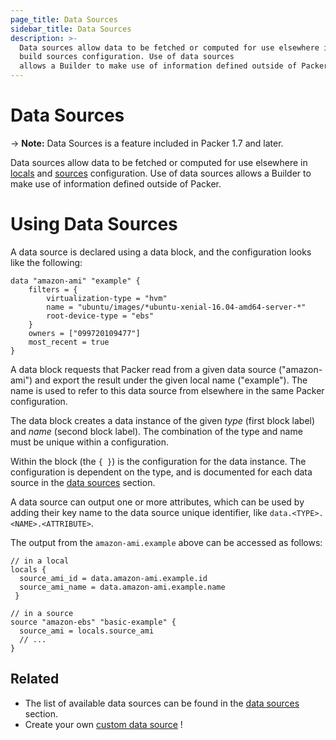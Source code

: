 ```yaml
---
page_title: Data Sources
sidebar_title: Data Sources
description: >-
  Data sources allow data to be fetched or computed for use elsewhere in local variables and
  build sources configuration. Use of data sources
  allows a Builder to make use of information defined outside of Packer.
---
```


# Data Sources

-> **Note:** Data Sources is a feature included in Packer 1.7 and later.

Data sources allow data to be fetched or computed for use elsewhere in [locals](/docs/templates/hcl_templates/blocks/locals) and
[sources](/docs/templates/hcl_templates/blocks/source) configuration.
Use of data sources allows a Builder to make use of information defined outside of Packer.

# Using Data Sources

A data source is declared using a data block, and the configuration looks like the following:

```hcl
data "amazon-ami" "example" {
    filters = {
        virtualization-type = "hvm"
        name = "ubuntu/images/*ubuntu-xenial-16.04-amd64-server-*"
        root-device-type = "ebs"
    }
    owners = ["099720109477"]
    most_recent = true
}
```

A data block requests that Packer read from a given data source ("amazon-ami") and export the result under the given
local name ("example"). The name is used to refer to this data source from elsewhere in the same Packer configuration.

The data block creates a data instance of the given _type_ (first block label) and _name_ (second block label).
The combination of the type and name must be unique within a configuration.

Within the block (the `{ }`) is the configuration for the data instance. The configuration is dependent on the type,
and is documented for each data source in the [data sources](/docs/datasources) section.

A data source can output one or more attributes, which can be used by adding their key name to the data source unique
identifier, like `data.<TYPE>.<NAME>.<ATTRIBUTE>`.

The output from the `amazon-ami.example` above can be accessed as follows:

```hcl
// in a local
locals {
  source_ami_id = data.amazon-ami.example.id
  source_ami_name = data.amazon-ami.example.name
 }
```

```hcl
// in a source
source "amazon-ebs" "basic-example" {
  source_ami = locals.source_ami
  // ...
}
```

## Related

- The list of available data sources can be found in the [data sources](/docs/datasources)
  section.
- Create your own [custom data source](/docs/extending/custom-datasources) !
